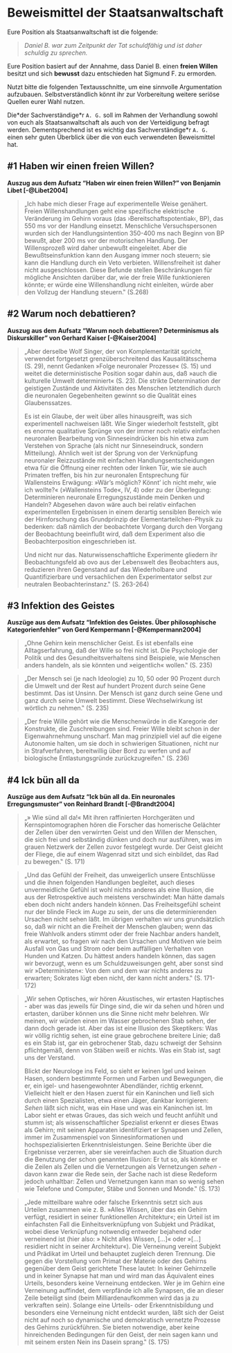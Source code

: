 # Beweismittel der Staatsanwaltschaft {#prosecution-evidence}

Eure Position als Staatsanwaltschaft ist die folgende:

> *Daniel B. war zum Zeitpunkt der Tat schuldfähig und ist daher schuldig zu sprechen.*

Eure Position basiert auf der Annahme, dass Daniel B. einen **freien Willen** besitzt und sich **bewusst** dazu entschieden hat Sigmund F. zu ermorden.

Nutzt bitte die folgenden Textausschnitte, um eine sinnvolle Argumentation aufzubauen. Selbstverständlich könnt ihr zur Vorbereitung weitere seriöse Quellen eurer Wahl nutzen.

Die\*der Sachverständige\*r `A. G.` soll im Rahmen der Verhandlung sowohl von euch als Staatsanwaltschaft als auch von der Verteidigung befragt werden. Dementsprechend ist es wichtig das Sachverständige\*r `A. G.` einen sehr guten Überblick über die von euch verwendeten Beweismittel hat.

## #1 Haben wir einen freien Willen? {#pr-ev1}

**Auszug aus dem Aufsatz "Haben wir einen freien Willen?" von Benjamin Libet [-@Libet2004]**

> „Ich habe mich dieser Frage auf experimentelle Weise genähert. Freien Willenshandlungen geht eine spezifische elektrische Veränderung im Gehirn voraus (das ›Bereitschaftspotentiak‹, BP), das 550 ms vor der Handlung einsetzt. Menschliche Versuchspersonen wurden sich der Handlungsintention 350-400 ms nach Beginn von BP bewußt, aber 200 ms vor der motorischen Handlung. Der Willensprozeß wird daher unbewußt eingeleitet. Aber die Bewußtseinsfunktion kann den Ausgang immer noch steuern; sie kann die Handlung durch ein Veto verbieten. Willensfreiheit ist daher nicht ausgeschlossen. Diese Befunde stellen Beschränkungen für mögliche Ansichten darüber dar, wie der freie Wille funktionieren könnte; er würde eine Willenshandlung nicht einleiten, würde aber den Vollzug der Handlung steuern.‟ (S.268)

## #2 Warum noch debattieren?  {#pr-ev2}

**Auszug aus dem Aufsatz "Warum noch debattieren? Determinismus als Diskurskiller" von Gerhard Kaiser [-@Kaiser2004]**

> „Aber derselbe Wolf Singer, der von Komplementarität spricht, verwendet fortgesetzt grenzüberschreitend das Kausalitätsschema (S. 29), nennt Gedanken »Folge neuronaler Prozesse« (S. 15) und weitet die deterministische Position sogar dahin aus, daß »auch die kulturelle Umwelt determiniert« (S. 23). Die strikte Determination der geistigen Zustände und Aktivitäten des Menschen letztendlich durch die neuronalen Gegebenheiten gewinnt so die Qualität eines Glaubenssatzes.
>
> Es ist ein Glaube, der weit über alles hinausgreift, was sich experimentell nachweisen läßt. Wie Singer wiederholt feststellt, gibt es enorme qualitative Sprünge von der immer noch relativ einfachen neuronalen Bearbeitung von Sinneseindrücken bis hin etwa zum Verstehen von Sprache (als nicht nur Sinneseindruck, sondern Mitteilung). Ahnlich weit ist der Sprung von der Verknüpfung neuronaler Reizzustände mit einfachen Handlungsentscheidungen etwa für die Öffnung einer rechten oder linken Tür, wie sie auch Primaten treffen, bis hin zur neuronalen Entsprechung für Wallensteins Erwägung: »Wär's möglich? Könnt' ich nicht mehr, wie ich wollte?« (»Wallensteins Tode«, IV, 4) oder zu der Überlegung: Determinieren neuronale Erregungszustände mein Denken und Handeln? Abgesehen davon wäre auch bei relativ einfachen experimentellen Ergebnissen in einem derartig sensiblen Bereich wie der Hirnforschung das Grundprinzip der Elementarteilchen-Physik zu bedenken: daß nämlich der beobachtete Vorgang durch den Vorgang der Beobachtung beeinflußt wird, daß dem Experiment also die Beobachterposition eingeschrieben ist.
>
> Und nicht nur das. Naturwissenschaftliche Experimente gliedern ihr Beobachtungsfeld ab ovo aus der Lebenswelt des Beobachters aus, reduzieren ihren Gegenstand auf das Wiederholbare und Quantifizierbare und versachlichen den Experimentator selbst zur neutralen Beobachterinstanz.‟ (S. 263-264)

## #3 Infektion des Geistes {#pr-ev3}

**Auszüge aus dem Aufsatz "Infektion des Geistes. Über philosophische Kategorienfehler" von Gerd Kempermann [-@Kempermann2004]**

> „Ohne Gehirn kein menschlicher Geist. Es ist ebenfalls eine Alltagserfahrung, daß der Wille so frei nicht ist. Die Psychologie der Politik und des Gesundheitsverhaltens sind Beispiele, wie Menschen anders handeln, als sie könnten und »eigentlich« wollen.‟ (S. 235)

> „Der Mensch sei (je nach Ideologie) zu 10, 50 oder 90 Prozent durch die Umwelt und der Rest auf hundert Prozent durch seine Gene bestimmt. Das ist Unsinn. Der Mensch ist ganz durch seine Gene und ganz durch seine Umwelt bestimmt. Diese Wechselwirkung ist wörtlich zu nehmen.‟ (S. 235)

> „Der freie Wille gehört wie die Menschenwürde in die Karegorie der Konstrukte, die Zuschreibungen sind. Freier Wille bleibt schon in der Eigenwahrnehmung unscharf. Man mag prinzipiell viel auf die eigene Autonomie halten, um sie doch in schwierigen Situationen, nicht nur in Strafverfahren, bereitwillig über Bord zu werfen und auf biologische Entlastungsgründe zurückzugreifen.‟ (S. 236)

## #4 Ick bün all da {#pr-ev4}

**Auszüge aus dem Aufsatz "Ick bün all da. Ein neuronales Erregungsmuster" von Reinhard Brandt [-@Brandt2004]**

> „» Wie sünd all da!« Mit ihren raffinierten Horchgeräten und Kernspintomographen hören die Forscher das homerische Gelächter der Zellen über den verwirrten Geist und den Willen der Menschen, die sich frei und selbständig dünken und doch nur ausführen, was im grauen Netzwerk der Zellen zuvor festgelegt wurde. Der Geist gleicht der Fliege, die auf einem Wagenrad sitzt und sich einbildet, das Rad zu bewegen.‟ (S. 171)

> „Und das Gefühl der Freiheit, das unweigerlich unsere Entschlüsse und die ihnen folgenden Handlungen begleitet, auch dieses unvermeidliche Gefühl ist wohl nichts anderes als eine Illusion, die aus der Retrospektive auch meistens verschwindet: Man hätte damals eben doch nicht anders handeln können. Das Freiheitsgefühl scheint nur der blinde Fleck im Auge zu sein, der uns die determinierenden Ursachen nicht sehen läßt. Im übrigen verhalten wir uns grundsätzlich so, daß wir nicht an die Freiheit der Menschen glauben; wenn das freie Wahlvolk anders stimmt oder der freie Nachbar anders handelt, als erwartet, so fragen wir nach den Ursachen und Motiven wie beim Ausfall von Gas und Strom oder beim auffälligen Verhalten von Hunden und Katzen. Du hättest anders handeln können, das sagen wir bevorzugt, wenn es um Schuldzuweisungen geht, aber sonst sind wir »Deterministen«: Von dem und dem war nichts anderes zu erwarten; Sokrates lügt eben nicht, der kann nicht anders.‟ (S. 171-172)

> „Wir sehen Optisches, wir hören Akustisches, wir ertasten Haptisches - aber was das jeweils für Dinge sind, die wir da sehen und hören und ertasten, darüber können uns die Sinne nicht mehr belehren. Wir meinen, wir würden einen im Wasser gebrochenen Stab sehen, der dann doch gerade ist. Aber das ist eine Illusion des Skeptikers: Was wir völlig richtig sehen, ist eine graue gebrochene breitere Linie; daß es ein Stab ist, gar ein gebrochener Stab, dazu schweigt der Sehsinn pflichtgemäß, denn von Stäben weiß er nichts. Was ein Stab ist, sagt uns der Verstand.
>
> Blickt der Neurologe ins Feld, so sieht er keinen Igel und keinen Hasen, sondern bestimmte Formen und Farben und Bewegungen, die er, ein igel- und hasengewohnter Abendländer, richtig erkennt. Vielleicht hielt er den Hasen zuerst für ein Kaninchen und ließ sich durch einen Spezialisten, etwa einen Jäger, dankbar korrigieren: *Sehen* läßt sich nicht, was ein Hase und was ein Kaninchen ist. Im Labor sieht er etwas Graues, das sich weich und feucht anfühlt und stumm ist; als wissenschaftlicher Spezialist erkennt er dieses Etwas als Gehirn; mit seinen Apparaten identifiziert er Synapsen und Zellen, immer im Zusammenspiel von Sinnesinformationen und hochspezialisierten Erkenntnisleistungen. Seine Berichte über die Ergebnisse verzerren, aber sie vereinfachen auch die Situation durch die Benutzung der schon genannten Illusion: Er tut so, als könnte er die Zeilen als Zellen und die Vernetzungen als Vernetzungen *sehen* - davon kann zwar die Rede sein, der Sache nach ist diese Redeform jedoch unhaltbar: Zellen und Vernetzungen kann man so wenig sehen wie Telefone und Computer, Stäbe und Sonnen und Monde.‟ (S. 173)

> „Jede mitteilbare wahre oder falsche Erkenntnis setzt sich aus Urteilen zusammen wie z. B. »Alles Wissen, über das ein Gehirn verfügt, residiert in seiner funktionellen Architektur«; ein Urteil ist im einfachsten Fall die Einheitsverknüpfung von Subjekt und Prädikat, wobei diese Verknüpfung notwendig entweder bejahend oder verneinend ist (hier also: » Nicht alles Wissen, [...]« oder »[...] residiert nicht in seiner Architektur«). Die Verneinung vereint Subjekt und Prädikat im Urteil und behauptet zugleich deren Trennung. Die gegen die Vorstellung vom Primat der Materie oder des Gehirns gegenüber dem Geist gerichtete These lautet: In keiner Gehirnzelle und in keiner Synapse hat man und wird man das Äquivalent eines Urteils, besonders keine Verneinung entdecken. Wer je im Gehirn eine Verneinung auffindet, dem verpfände ich alle Synapsen, die an dieser Zeile beteiligt sind (beim Milliardenaufkommen wird das ja zu verkraften sein). Solange eine Urteils- oder Erkenntnisbildung und besonders eine Verneinung nicht entdeckt wurden, läßt sich der Geist nicht auf noch so dynamische und demokratisch vernetzte Prozesse des Gehirns zurückführen. Sie bieten notwendige, aber keine hinreichenden Bedingungen für den Geist, der nein sagen kann und mit seinem ersten Nein ins Dasein sprang.‟ (S. 175)
